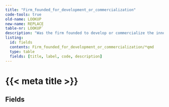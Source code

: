 ```yaml
---
title: "Firm_founded_for_development_or_commercialization"
code-tools: true
old-name: LOOKUP
new-name: REPLACE
table-nr: LOOKUP`
description: "Was the firm founded to develop or commercialize the innovation?"
listing:
  id: fields
  contents: Firm_founded_for_development_or_commercialization/*qmd
  type: table
  fields: [title, label, code, description]
---
```


# {{< meta title >}}\n
## Fields

:::{ #fields }
:::
